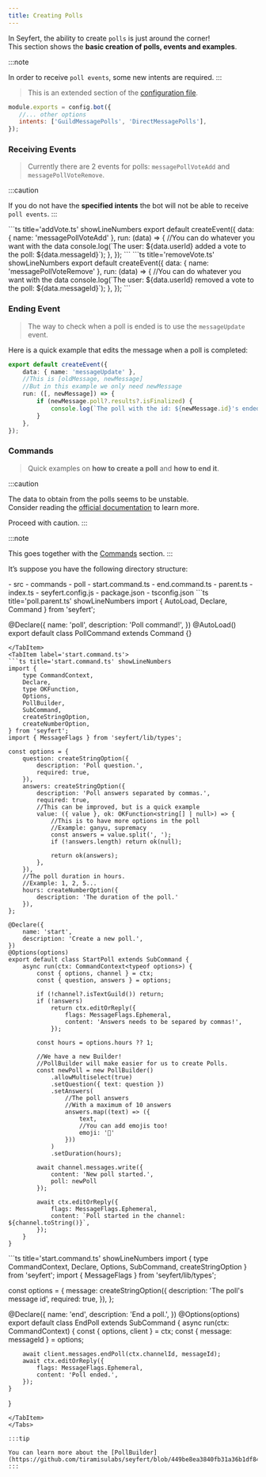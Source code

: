 ```yaml
---
title: Creating Polls
---
```


In Seyfert, the ability to create `polls` is just around the corner!<br/>
This section shows the **basic creation of polls, events and examples**.

:::note

In order to receive `poll events`, some new intents are required.
:::

<Tabs>
<TabItem label='Gateway Intents'>

> This is an extended section of the [configuration file](/guides/setup-project#configuration).

```js title='seyfert.config.js' showLineNumbers
module.exports = config.bot({
   //... other options
   intents: ['GuildMessagePolls', 'DirectMessagePolls'],
});
```
</TabItem>
</Tabs>

### Receiving Events

> Currently there are 2 events for polls: `messagePollVoteAdd` and `messagePollVoteRemove`.

:::caution

If you do not have the **specified intents** the bot will not be able to receive `poll events`.
:::

<Tabs>
<TabItem label='events/addVote.ts'>
```ts title='addVote.ts' showLineNumbers
export default createEvent({
    data: { name: 'messagePollVoteAdd' },
    run: (data) => {
        //You can do whatever you want with the data
        console.log(`The user: ${data.userId} added a vote to the poll: ${data.messageId}`);
    },
});
```
</TabItem>

<TabItem label='events/removeVote.ts'>
```ts title='removeVote.ts' showLineNumbers
export default createEvent({
    data: { name: 'messagePollVoteRemove' },
    run: (data) => {
        //You can do whatever you want with the data
        console.log(`The user: ${data.userId} removed a vote to the poll: ${data.messageId}`);
    },
});
```
</TabItem>
</Tabs>

### Ending Event

> The way to check when a poll is ended is to use the `messageUpdate` event.

Here is a quick example that edits the message when a poll is completed:

```ts title='messageUpdate.ts' showLineNumbers
export default createEvent({
    data: { name: 'messageUpdate' },
    //This is [oldMessage, newMessage]
    //But in this example we only need newMessage
    run: ([, newMessage]) => {
        if (newMessage.poll?.results?.isFinalized) {
            console.log(`The poll with the id: ${newMessage.id}'s ended`)
        }
    },
});
```

### Commands

> Quick examples on **how to create a poll** and **how to end it**.

:::caution

The data to obtain from the polls seems to be unstable.<br/>
Consider reading the [official documentation](https://discord.com/developers/docs/resources/poll#poll-results-object) to learn more.

Proceed with caution.
:::

:::note

This goes together with the [Commands](/commands/options) section.
:::

It’s suppose you have the following directory structure:

<FileTree>
- src
 - commands
	- poll
	 	- start.command.ts
	 	- end.command.ts
	 	- parent.ts
 - index.ts
- seyfert.config.js
- package.json
- tsconfig.json
</FileTree>

<Tabs>
<TabItem label='parent.ts'>
```ts title='poll.parent.ts' showLineNumbers
import { AutoLoad, Declare, Command } from 'seyfert';

@Declare({
    name: 'poll',
    description: 'Poll command!',
})
@AutoLoad()
export default class PollCommand extends Command {}

```
</TabItem>
<TabItem label='start.command.ts'>
```ts title='start.command.ts' showLineNumbers
import { 
    type CommandContext,
    Declare,
    type OKFunction,
    Options,
    PollBuilder,
    SubCommand,
    createStringOption,
    createNumberOption,
} from 'seyfert';
import { MessageFlags } from 'seyfert/lib/types';

const options = {
    question: createStringOption({
        description: 'Poll question.',
        required: true,
    }),
    answers: createStringOption({
        description: 'Poll answers separated by commas.',
        required: true,
        //This can be improved, but is a quick example
        value: ({ value }, ok: OKFunction<string[] | null>) => {
            //This is to have more options in the poll
            //Example: ganyu, supremacy
            const answers = value.split(', ');
            if (!answers.length) return ok(null);
            
            return ok(answers);
        },
    }),
    //The poll duration in hours.
    //Example: 1, 2, 5...
    hours: createNumberOption({
        description: 'The duration of the poll.'
    }),
};

@Declare({
    name: 'start',
    description: 'Create a new poll.',
})
@Options(options)
export default class StartPoll extends SubCommand {
    async run(ctx: CommandContext<typeof options>) {
        const { options, channel } = ctx;
        const { question, answers } = options;

        if (!channel?.isTextGuild()) return;
        if (!answers)
            return ctx.editOrReply({
                flags: MessageFlags.Ephemeral,
                content: 'Answers needs to be separed by commas!',
            });

        const hours = options.hours ?? 1;

        //We have a new Builder! 
        //PollBuilder will make easier for us to create Polls.
        const newPoll = new PollBuilder()
            .allowMultiselect(true)
            .setQuestion({ text: question })
            .setAnswers(
                //The poll answers                
                //With a maximum of 10 answers
                answers.map((text) => ({ 
                    text,
                    //You can add emojis too!
                    emoji: '🐐'
                }))
            )
            .setDuration(hours);

        await channel.messages.write({
            content: 'New poll started.',
            poll: newPoll
        });

        await ctx.editOrReply({
            flags: MessageFlags.Ephemeral,
            content: `Poll started in the channel: ${channel.toString()}`,
        });
    }
}
```
</TabItem>
<TabItem label='end.command.ts'>
```ts title='start.command.ts' showLineNumbers
import { 
    type CommandContext,
    Declare,
    Options,
    SubCommand,
    createStringOption
} from 'seyfert';
import { MessageFlags } from 'seyfert/lib/types';

const options = {
    message: createStringOption({
        description: 'The poll\'s message id',
        required: true,
    }),
};

@Declare({
    name: 'end',
    description: 'End a poll.',
})
@Options(options)
export default class EndPoll extends SubCommand {
    async run(ctx: CommandContext<typeof options>) {
        const { options, client } = ctx;
        const { message: messageId } = options;

        await client.messages.endPoll(ctx.channelId, messageId);
        await ctx.editOrReply({
            flags: MessageFlags.Ephemeral,
            content: 'Poll ended.',
        });
    }
}
```
</TabItem>
</Tabs>

:::tip

You can learn more about the [PollBuilder](https://github.com/tiramisulabs/seyfert/blob/449be8ea3840fb31a36b1df84ef1b352fe350702/src/builders/Poll.ts#L6).
:::